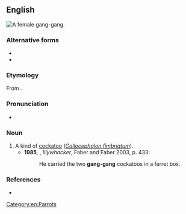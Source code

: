 {{also|gānggāng}}

==English==
[[Image:Gang-gang_female_MJC01.jpg|thumb|right|A female gang-gang.]]
{{wikipedia|Gang-gang Cockatoo}}

===Alternative forms===
* {{l|en|gangan}}
* {{l|en|gang-gang cockatoo}}

===Etymology===
From {{etyl|wrh|en}} {{m|wrh|gaŋ-gaŋ}}.

===Pronunciation===
* {{a|UK}} {{IPA|/ˈɡaŋɡaŋ/|lang=en}}

===Noun===
{{en-noun}}

# A kind of [[cockatoo]] (''[[Callocephalon fimbriatum]]'').
#* '''1985''', {{w|Peter Carey}}, ''Illywhacker'', Faber and Faber 2003, p. 433:
#*: He carried the two '''gang-gang''' cockatoos in a ferret box.

===References===
* {{cite-book|author=Dixon, R. M. W., Bruce Moore, W. S. Ramson, Mandy Thomas|year=2006|title=Australian Aboriginal Words in English: Their Origin and Meaning|edition=2nd ed.|publisher=Oxford University Press|isbn=0-19-554073-5|page=85}}

[[Category:en:Parrots]]